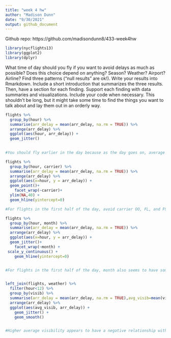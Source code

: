 ```yaml
---
title: "week 4 hw"
author: "Madison Dunn"
date: "9/30/2021"
output: github_document
---
```


Github repo: https://github.com/madisondunn8/433-week4hw

```r
library(nycflights13)
library(ggplot2)
library(dplyr)
```

What time of day should you fly if you want to avoid delays as much as possible? Does this choice depend on anything? Season? Weather? Airport? Airline? Find three patterns (“null results” are ok!). Write your results into Rmarkdown. Include a short introduction that summarizes the three results. Then, have a section for each finding. Support each finding with data summaries and visualizations. Include your code when necessary. This shouldn’t be long, but it might take some time to find the things you want to talk about and lay them out in an orderly way.

```r
flights %>%
  group_by(hour) %>%
  summarise(arr_delay = mean(arr_delay, na.rm = TRUE)) %>%
  arrange(arr_delay) %>% 
  ggplot(aes(hour, arr_delay)) +
  geom_jitter()
  

#You should fly earlier in the day because as the day goes on, average arrival delays increase - therefore to find other variables that affect time of day, compare plots of different variables  

flights %>%
  group_by(hour, carrier) %>%
  summarise(arr_delay = mean(arr_delay, na.rm = TRUE)) %>%
  arrange(arr_delay) %>% 
  ggplot(aes(x=hour, y = arr_delay)) +
  geom_point()+
    facet_wrap(~carrier)+
  ylim(NA,40) +
  geom_hline(yintercept=0)

#For flights in the first half of the day, avoid carrier OO, FL, and F9 as they tend to have higher delays, 

flights %>%
  group_by(hour, month) %>%
  summarise(arr_delay = mean(arr_delay, na.rm = TRUE)) %>%
  arrange(arr_delay) %>% 
  ggplot(aes(x=hour, y = arr_delay)) +
  geom_jitter()+
    facet_wrap(~month) +
 scale_y_continuous() +
    geom_hline(yintercept=0)


#For flights in the first half of the day, month also seems to have some kind of relationship. Flights around the holidays (November, December, January) seem to have more arrival delays than flights during the rest of the year. Therefore month of the year could affect delays - fly in the mornings not during the holiday months if possible to avoid delays. 


left_join(flights, weather) %>%
  filter(hour<12) %>% 
  group_by(visib) %>%
  summarise(arr_delay = mean(arr_delay, na.rm = TRUE),avg_visib=mean(visib)) %>%
  arrange(arr_delay) %>% 
  ggplot(aes(avg_visib, arr_delay)) +
    geom_jitter() +
    geom_smooth() 


#Higher average visibility appears to have a negative relationship with average arrival delays. As visibility increases, flights tend to have lower average arrival delays - this means that as visibility increases, average flight delays tend to decrease. Therefore, to avoid delays, fly in the mornings when visibility is high. 

```


